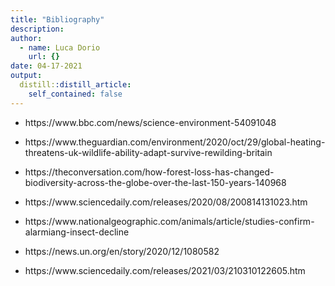 ```yaml
---
title: "Bibliography"
description:
author:
  - name: Luca Dorio
    url: {}
date: 04-17-2021
output:
  distill::distill_article:
    self_contained: false
---
```



-	https://www.bbc.com/news/science-environment-54091048 

-	https://www.theguardian.com/environment/2020/oct/29/global-heating-threatens-uk-wildlife-ability-adapt-survive-rewilding-britain 

-	https://theconversation.com/how-forest-loss-has-changed-biodiversity-across-the-globe-over-the-last-150-years-140968 

-	 https://www.sciencedaily.com/releases/2020/08/200814131023.htm 

-	https://www.nationalgeographic.com/animals/article/studies-confirm-alarmiang-insect-decline 

-	https://news.un.org/en/story/2020/12/1080582 

-	https://www.sciencedaily.com/releases/2021/03/210310122605.htm

